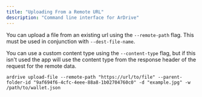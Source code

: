 ```yaml
---
title: "Uploading From a Remote URL"
description: "Command line interface for ArDrive"
---
```


You can upload a file from an existing url using the `--remote-path` flag. This must be used in conjunction with `--dest-file-name`.

You can use a custom content type using the `--content-type` flag, but if this isn't used the app will use the content type from the response header of the request for the remote data.

```shell
ardrive upload-file --remote-path "https://url/to/file" --parent-folder-id "9af694f6-4cfc-4eee-88a8-1b02704760c0" -d "example.jpg" -w /path/to/wallet.json
```